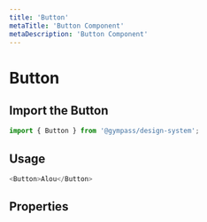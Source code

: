 ```yaml
---
title: 'Button'
metaTitle: 'Button Component'
metaDescription: 'Button Component'
---
```


# Button

## Import the Button

```javascript
import { Button } from '@gympass/design-system';
```

## Usage

```javascript reactLive=true
<Button>Alou</Button>
```

## Properties

<PropsTable component="Button" />

